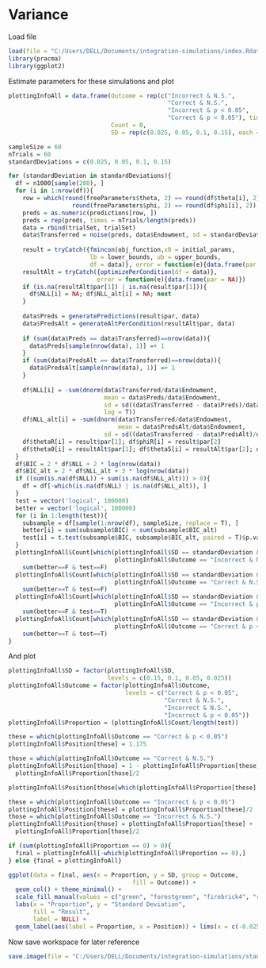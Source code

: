 # Variance

Load file

```r
load(file = "C:/Users/DELL/Documents/integration-simulations/index.Rdata")
library(pracma)
library(ggplot2)
```

Estimate parameters for these simulations and plot

```r
plottingInfoAll = data.frame(Outcome = rep(c("Incorrect & N.S.", 
                                             "Correct & N.S.", 
                                             "Incorrect & p < 0.05",
                                             "Correct & p < 0.05"), times = 4),
                             Count = 0,
                             SD = rep(c(0.025, 0.05, 0.1, 0.15), each = 4))

sampleSize = 60
nTrials = 60
standardDeviations = c(0.025, 0.05, 0.1, 0.15)

for (standardDeviation in standardDeviations){
  df = n1000[sample(200), ]
  for (i in 1:nrow(df)){
    row = which(round(freeParameters$theta, 2) == round(df$theta[i], 2) & 
                  round(freeParameters$phi, 2) == round(df$phi[i], 2))
    preds = as.numeric(predictions[row, ])
    preds = rep(preds, times = nTrials/length(preds))
    data = rbind(trialSet, trialSet)
    data$Transferred = noise(preds, data$Endowment, sd = standardDeviation)
    
    result = tryCatch({fmincon(obj_function,x0 = initial_params,
                       lb = lower_bounds, ub = upper_bounds,
                       df = data)}, error = function(e){data.frame(par = NA)})
    resultAlt = tryCatch({optimizePerCondition(df = data)}, 
                         error = function(e){data.frame(par = NA)})
    if (is.na(resultAlt$par[1]) | is.na(result$par[1])){
      df$NLL[i] = NA; df$NLL_alt[i] = NA; next
    }
    
    data$Preds = generatePredictions(result$par, data)
    data$PredsAlt = generateAltPerCondition(resultAlt$par, data)
    
    if (sum(data$Preds == data$Transferred)==nrow(data)){
      data$Preds[sample(nrow(data), 1)] =+ 1
    }
    if (sum(data$PredsAlt == data$Transferred)==nrow(data)){
      data$PredsAlt[sample(nrow(data), 1)] =+ 1
    }
    
    df$NLL[i] = -sum(dnorm(data$Transferred/data$Endowment, 
                           mean = data$Preds/data$Endowment, 
                           sd = sd((data$Transferred - data$Preds)/data$Endowment),
                           log = T))
    df$NLL_alt[i] = -sum(dnorm(data$Transferred/data$Endowment, 
                               mean = data$PredsAlt/data$Endowment, 
                           sd = sd((data$Transferred - data$PredsAlt)/data$Endowment), log = T))
    df$thetaR[i] = result$par[1]; df$phiR[i] = result$par[2]
    df$theta0[i] = resultAlt$par[1]; df$theta5[i] = resultAlt$par[2]; df$theta1[i] = resultAlt$par[3];
  }
  df$BIC = 2 * df$NLL + 2 * log(nrow(data))
  df$BIC_alt = 2 * df$NLL_alt + 3 * log(nrow(data))
  if ((sum(is.na(df$NLL)) + sum(is.na(df$NLL_alt))) > 0){
    df = df[-which(is.na(df$NLL) | is.na(df$NLL_alt)), ]
  }
  test = vector('logical', 100000)
  better = vector('logical', 100000)
  for (i in 1:length(test)){
    subsample = df[sample(1:nrow(df), sampleSize, replace = T), ]
    better[i] = sum(subsample$BIC) < sum(subsample$BIC_alt)
    test[i] = t.test(subsample$BIC, subsample$BIC_alt, paired = T)$p.value < 0.05
  }
  plottingInfoAll$Count[which(plottingInfoAll$SD == standardDeviation & 
                              plottingInfoAll$Outcome == "Incorrect & N.S.")] = 
    sum(better==F & test==F)
  plottingInfoAll$Count[which(plottingInfoAll$SD == standardDeviation & 
                              plottingInfoAll$Outcome == "Correct & N.S.")] = 
    sum(better==T & test==F)
  plottingInfoAll$Count[which(plottingInfoAll$SD == standardDeviation & 
                              plottingInfoAll$Outcome == "Incorrect & p < 0.05")] = 
    sum(better==F & test==T)
  plottingInfoAll$Count[which(plottingInfoAll$SD == standardDeviation & 
                              plottingInfoAll$Outcome == "Correct & p < 0.05")] = 
    sum(better==T & test==T)
}
```

And plot

```r
plottingInfoAll$SD = factor(plottingInfoAll$SD, 
                            levels = c(0.15, 0.1, 0.05, 0.025))
plottingInfoAll$Outcome = factor(plottingInfoAll$Outcome,
                                 levels = c("Correct & p < 0.05",
                                            "Correct & N.S.", 
                                            "Incorrect & N.S.",
                                            "Incorrect & p < 0.05"))
plottingInfoAll$Proportion = (plottingInfoAll$Count/length(test))

these = which(plottingInfoAll$Outcome == "Correct & p < 0.05")
plottingInfoAll$Position[these] = 1.175

those = which(plottingInfoAll$Outcome == "Correct & N.S.")
plottingInfoAll$Position[those] = 1 - plottingInfoAll$Proportion[these] -
  plottingInfoAll$Proportion[those]/2

plottingInfoAll$Position[those[which(plottingInfoAll$Proportion[these] == 0)]] = 1.175

these = which(plottingInfoAll$Outcome == "Incorrect & p < 0.05")
plottingInfoAll$Position[these] = plottingInfoAll$Proportion[these]/2
those = which(plottingInfoAll$Outcome == "Incorrect & N.S.")
plottingInfoAll$Position[those] = plottingInfoAll$Proportion[these] +
  plottingInfoAll$Proportion[those]/2

if (sum(plottingInfoAll$Proportion == 0) > 0){
  final = plottingInfoAll[-which(plottingInfoAll$Proportion == 0),]
} else {final = plottingInfoAll}

ggplot(data = final, aes(x = Proportion, y = SD, group = Outcome,
                                   fill = Outcome)) + 
  geom_col() + theme_minimal() + 
  scale_fill_manual(values = c("green", "forestgreen", "firebrick4", "red")) +
  labs(x = "Proportion", y = "Standard Deviation", 
       fill = "Result",
       label = NULL) + 
  geom_label(aes(label = Proportion, x = Position)) + lims(x = c(-0.025, 1.25))
```

Now save workspace for later reference

```r
save.image(file = "C:/Users/DELL/Documents/integration-simulations/standardDeviation.RData")
```
